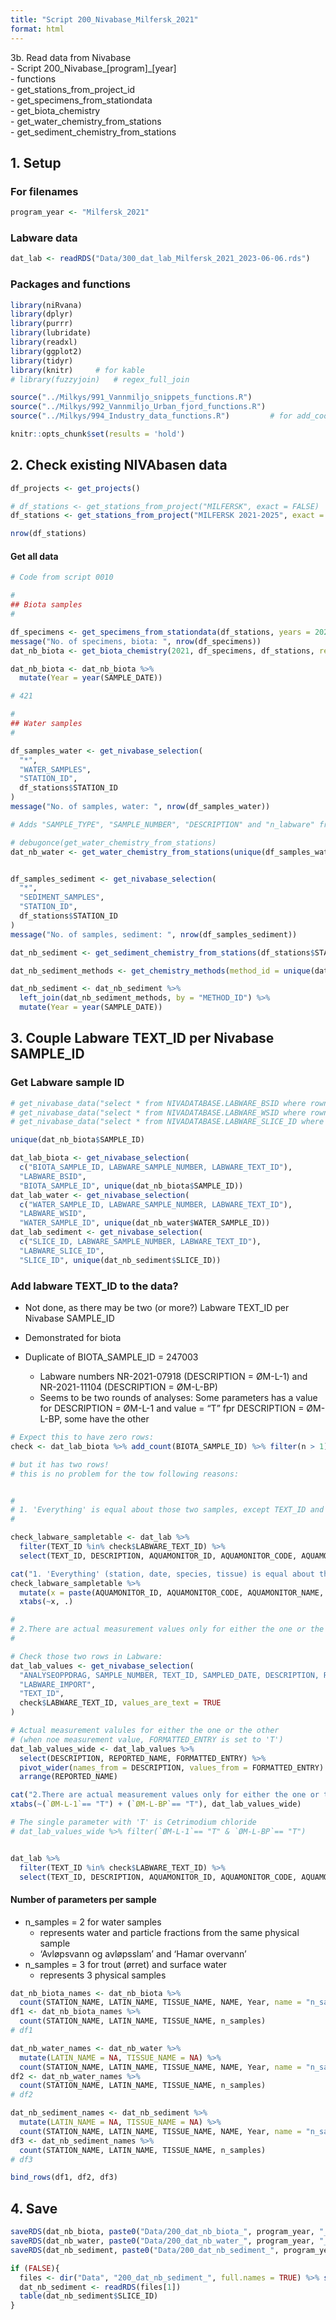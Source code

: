```yaml
---
title: "Script 200_Nivabase_Milfersk_2021"
format: html
---
```


3b. Read data from Nivabase   
- Script 200_Nivabase_[program]_[year]     
- functions  
    - get_stations_from_project_id  
    - get_specimens_from_stationdata   
    - get_biota_chemistry  
    - get_water_chemistry_from_stations  
    - get_sediment_chemistry_from_stations  
    
## 1. Setup  

### For filenames  
```r

program_year <- "Milfersk_2021"

```

### Labware data  

```r

dat_lab <- readRDS("Data/300_dat_lab_Milfersk_2021_2023-06-06.rds")

```


### Packages and functions  
```r

library(niRvana)
library(dplyr)
library(purrr)
library(lubridate)
library(readxl)
library(ggplot2)
library(tidyr)
library(knitr)     # for kable
# library(fuzzyjoin)   # regex_full_join

source("../Milkys/991_Vannmiljo_snippets_functions.R")
source("../Milkys/992_Vannmiljo_Urban_fjord_functions.R")
source("../Milkys/994_Industry_data_functions.R")         # for add_coordinates()

knitr::opts_chunk$set(results = 'hold')

```


## 2.  Check existing NIVAbasen data    

```r

df_projects <- get_projects()   

# df_stations <- get_stations_from_project("MILFERSK", exact = FALSE)
df_stations <- get_stations_from_project("MILFERSK 2021-2025", exact = TRUE)

nrow(df_stations)

```

#### Get all data   

```r

# Code from script 0010  

# 
## Biota samples
#

df_specimens <- get_specimens_from_stationdata(df_stations, years = 2021)
message("No. of specimens, biota: ", nrow(df_specimens))
dat_nb_biota <- get_biota_chemistry(2021, df_specimens, df_stations, report_samples = TRUE)

dat_nb_biota <- dat_nb_biota %>%
  mutate(Year = year(SAMPLE_DATE))

# 421  

#
## Water samples  
#

df_samples_water <- get_nivabase_selection(
  "*",
  "WATER_SAMPLES",
  "STATION_ID",
  df_stations$STATION_ID
)
message("No. of samples, water: ", nrow(df_samples_water))

# Adds "SAMPLE_TYPE", "SAMPLE_NUMBER", "DESCRIPTION" and "n_labware" from Labware

# debugonce(get_water_chemistry_from_stations)
dat_nb_water <- get_water_chemistry_from_stations(unique(df_samples_water$STATION_ID), 2017:2021)


df_samples_sediment <- get_nivabase_selection(
  "*",
  "SEDIMENT_SAMPLES",
  "STATION_ID",
  df_stations$STATION_ID
)
message("No. of samples, sediment: ", nrow(df_samples_sediment))

dat_nb_sediment <- get_sediment_chemistry_from_stations(df_stations$STATION_ID, years = 2017:2021)

dat_nb_sediment_methods <- get_chemistry_methods(method_id = unique(dat_nb_sediment$METHOD_ID))

dat_nb_sediment <- dat_nb_sediment %>%
  left_join(dat_nb_sediment_methods, by = "METHOD_ID") %>%
  mutate(Year = year(SAMPLE_DATE)) 


```

## 3. Couple Labware TEXT_ID per Nivabase SAMPLE_ID

### Get Labware sample ID     

```r

# get_nivabase_data("select * from NIVADATABASE.LABWARE_BSID where rownum < 6")  
# get_nivabase_data("select * from NIVADATABASE.LABWARE_WSID where rownum < 6")  
# get_nivabase_data("select * from NIVADATABASE.LABWARE_SLICE_ID where rownum < 6")  

unique(dat_nb_biota$SAMPLE_ID)

dat_lab_biota <- get_nivabase_selection(
  c("BIOTA_SAMPLE_ID, LABWARE_SAMPLE_NUMBER, LABWARE_TEXT_ID"),
  "LABWARE_BSID", 
  "BIOTA_SAMPLE_ID", unique(dat_nb_biota$SAMPLE_ID)) 
dat_lab_water <- get_nivabase_selection(
  c("WATER_SAMPLE_ID, LABWARE_SAMPLE_NUMBER, LABWARE_TEXT_ID"),
  "LABWARE_WSID", 
  "WATER_SAMPLE_ID", unique(dat_nb_water$WATER_SAMPLE_ID)) 
dat_lab_sediment <- get_nivabase_selection(
  c("SLICE_ID, LABWARE_SAMPLE_NUMBER, LABWARE_TEXT_ID"),
  "LABWARE_SLICE_ID", 
  "SLICE_ID", unique(dat_nb_sediment$SLICE_ID)) 

```



### Add labware TEXT_ID to the data?  

* Not done, as there may be two (or more?) Labware TEXT_ID per Nivabase SAMPLE_ID   

* Demonstrated for biota  

* Duplicate of BIOTA_SAMPLE_ID = 247003  
    - Labware numbers NR-2021-07918 (DESCRIPTION = ØM-L-1) and NR-2021-11104 (DESCRIPTION = ØM-L-BP)  
    - Seems to be two rounds of analyses: Some parameters has a value for DESCRIPTION = ØM-L-1 and value = "T" fpr DESCRIPTION = ØM-L-BP, some have the other  

```r

# Expect this to have zero rows:
check <- dat_lab_biota %>% add_count(BIOTA_SAMPLE_ID) %>% filter(n > 1)

# but it has two rows!
# this is no problem for the tow following reasons:  


#
# 1. 'Everything' is equal about those two samples, except TEXT_ID and DESCRIPTION
#

check_labware_sampletable <- dat_lab %>%
  filter(TEXT_ID %in% check$LABWARE_TEXT_ID) %>%
  select(TEXT_ID, DESCRIPTION, AQUAMONITOR_ID, AQUAMONITOR_CODE, AQUAMONITOR_NAME, SAMPLED_DATE, SPECIES, TISSUE)

cat("1. 'Everything' (station, date, species, tissue) is equal about those two samples, except TEXT_ID and DESCRIPTION \n")
check_labware_sampletable %>% 
  mutate(x = paste(AQUAMONITOR_ID, AQUAMONITOR_CODE, AQUAMONITOR_NAME, SAMPLED_DATE, SPECIES, TISSUE, sep = "//")) %>%
  xtabs(~x, .)

#
# 2.There are actual measurement values only for either the one or the other: 
#

# Check those two rows in Labware:
dat_lab_values <- get_nivabase_selection(
  "ANALYSEOPPDRAG, SAMPLE_NUMBER, TEXT_ID, SAMPLED_DATE, DESCRIPTION, REPORTED_NAME, FORMATTED_ENTRY, NUMERIC_ENTRY, UNITS",
  "LABWARE_IMPORT",
  "TEXT_ID",
  check$LABWARE_TEXT_ID, values_are_text = TRUE
)

# Actual measurement valules for either the one or the other  
# (when noe measurement value, FORMATTED_ENTRY is set to 'T')  
dat_lab_values_wide <- dat_lab_values %>%
  select(DESCRIPTION, REPORTED_NAME, FORMATTED_ENTRY) %>%
  pivot_wider(names_from = DESCRIPTION, values_from = FORMATTED_ENTRY) %>%
  arrange(REPORTED_NAME)

cat("2.There are actual measurement values only for either the one or the other \n")
xtabs(~(`ØM-L-1`== "T") + (`ØM-L-BP`== "T"), dat_lab_values_wide)

# The single parameter with 'T' is Cetrimodium chloride
# dat_lab_values_wide %>% filter(`ØM-L-1`== "T" & `ØM-L-BP`== "T")



```

```r

dat_lab %>%
  filter(TEXT_ID %in% check$LABWARE_TEXT_ID) %>%
  select(TEXT_ID, DESCRIPTION, AQUAMONITOR_ID, AQUAMONITOR_CODE, AQUAMONITOR_NAME, SAMPLED_DATE, SPECIES, TISSUE)

```


#### Number of parameters per sample    

* n_samples = 2 for water samples  
    - represents water and particle fractions from the same physical sample    
    - 'Avløpsvann og avløpsslam' and 'Hamar overvann'   
* n_samples = 3 for trout (ørret) and surface water    
    - represents 3 physical samples      

```r

dat_nb_biota_names <- dat_nb_biota %>%
  count(STATION_NAME, LATIN_NAME, TISSUE_NAME, NAME, Year, name = "n_samples")
df1 <- dat_nb_biota_names %>%
  count(STATION_NAME, LATIN_NAME, TISSUE_NAME, n_samples)
# df1

dat_nb_water_names <- dat_nb_water %>%
  mutate(LATIN_NAME = NA, TISSUE_NAME = NA) %>%
  count(STATION_NAME, LATIN_NAME, TISSUE_NAME, NAME, Year, name = "n_samples")
df2 <- dat_nb_water_names %>%
  count(STATION_NAME, LATIN_NAME, TISSUE_NAME, n_samples)
# df2

dat_nb_sediment_names <- dat_nb_sediment %>%
  mutate(LATIN_NAME = NA, TISSUE_NAME = NA) %>%
  count(STATION_NAME, LATIN_NAME, TISSUE_NAME, NAME, Year, name = "n_samples")
df3 <- dat_nb_sediment_names %>%
  count(STATION_NAME, LATIN_NAME, TISSUE_NAME, n_samples)
# df3

bind_rows(df1, df2, df3)


```


## 4. Save  

```r

saveRDS(dat_nb_biota, paste0("Data/200_dat_nb_biota_", program_year, "_", today(), ".rds"))
saveRDS(dat_nb_water, paste0("Data/200_dat_nb_water_", program_year, "_", today(), ".rds"))
saveRDS(dat_nb_sediment, paste0("Data/200_dat_nb_sediment_", program_year, "_", today(), ".rds"))

if (FALSE){
  files <- dir("Data", "200_dat_nb_sediment_", full.names = TRUE) %>% sort(decreasing = TRUE)
  dat_nb_sediment <- readRDS(files[1])
  table(dat_nb_sediment$SLICE_ID)
}

```